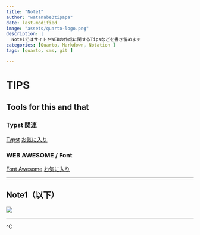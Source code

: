 ```yaml
---
title: "Note1"
author: "watanabe3tipapa"
date: last-modified
image: "assets/quarto-logo.png"
description: |
  Note1ではサイトやWEBの作成に関するTipsなどを書き留めます
categories: [Quarto, Markdown, Notation ]
tags: [quarto, cms, git ]

---
```

# TIPS

## Tools for this and that

### Typst 関連
[Typst](https://typst.app)
[お気に入り](https://github.com/kazuyanagimoto/zenn-contents/blob/main/articles/quarto-typst-cv.md)


### WEB AWESOME / Font
[Font Awesome](https://fontawesome.com)
[お気に入り](https://fontawesome.com/search?o=r&m=free)


---






## Note1（以下）

![](./assets/UC900.jpg)


---
^C